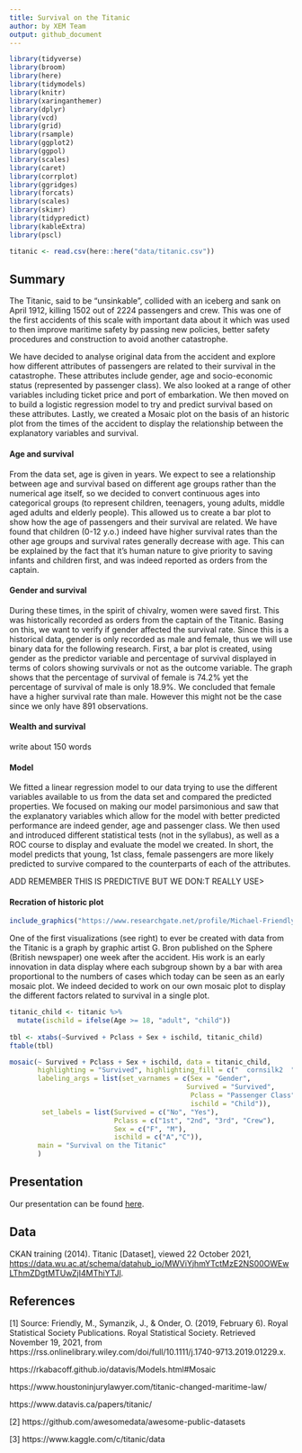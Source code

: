 ```yaml
---
title: Survival on the Titanic
author: by XEM Team
output: github_document
---
```



```r
library(tidyverse)
library(broom)
library(here)
library(tidymodels)
library(knitr)
library(xaringanthemer)
library(dplyr)
library(vcd)
library(grid)
library(rsample)
library(ggplot2)
library(ggpol)
library(scales)
library(caret)
library(corrplot)
library(ggridges)
library(forcats)
library(scales)
library(skimr)
library(tidypredict)
library(kableExtra)
library(pscl)
```
 
```r
titanic <- read.csv(here::here("data/titanic.csv"))
```


## Summary
The Titanic, said to be “unsinkable”, collided with an iceberg and sank on April 1912, killing 1502 out of 2224 passengers and crew. This was one of the first accidents of this scale with important data about it which was used to then improve maritime safety by passing new policies, better safety procedures and construction to avoid another catastrophe. 

We have decided to analyse original data from the accident and explore how different attributes of passengers are related to their survival in the catastrophe. These attributes include gender, age and socio-economic status (represented by passenger class). We also looked at a range of other variables including ticket price and port of embarkation. We then moved on to build a logistic regression model to try and predict survival based on these attributes. Lastly, we created a Mosaic plot on the basis of an historic plot from the times of the accident to display the relationship between the explanatory variables and survival. 

#### Age and survival
From the data set, age is given in years. We expect to see a relationship between age and survival based on different age groups rather than the numerical age itself, so we decided to convert continuous ages into categorical groups (to represent children, teenagers, young adults, middle aged adults and elderly people). This allowed us to create a bar plot to show how the age of passengers and their survival are related. We have found that children (0-12 y.o.) indeed have higher survival rates than the other age groups and survival rates generally decrease with age. This can be explained by the fact that it’s human nature to give priority to saving infants and children first, and was indeed reported as orders from the captain.  

#### Gender and survival
During these times, in the spirit of chivalry, women were saved first. This was historically recorded as orders from the captain of the Titanic. Basing on this, we want to verify if gender affected the survival rate. Since this is a historical data, gender is only recorded as male and female, thus we will use binary data for the following research. First, a bar plot is created, using gender as the predictor variable and percentage of survival displayed in terms of colors showing survivals or not as the outcome variable. The graph shows that the percentage of survival of female is 74.2% yet the percentage of survival of male is only 18.9%. We concluded that female have a higher survival rate than male. However this might not be the case since we only have 891 observations.

#### Wealth and survival
write about 150 words

#### Model
We fitted a linear regression model to our data trying to use the different variables available to us from the data set and compared the predicted properties. We focused on making our model parsimonious and saw that the explanatory variables which allow for the model with better predicted performance are indeed gender, age and passenger class. We then used and introduced different statistical tests (not in the syllabus), as well as a ROC course to display and evaluate the model we created. In short, the model predicts that young, 1st class, female passengers are more likely predicted to survive compared to the counterparts of each of the attributes. 

ADD REMEMBER THIS IS PREDICTIVE BUT WE DON:T REALLY USE>

#### Recration of historic plot
```r
include_graphics("https://www.researchgate.net/profile/Michael-Friendly/publication/330916468/figure/fig1/AS:723679168196613@1549549967751/GBrons-chart-of-The-Loss-of-the-Titanic-from-The-Sphere-4-May-1912-Each-subgroup.png")
```
One of the first visualizations (see right) to ever be created with data from the Titanic is a graph by graphic artist G. Bron published on the Sphere (British newspaper) one week after the accident. His work is an early innovation in data display where each subgroup shown by a bar with area proportional to the numbers of cases which today can be seen as an early mosaic plot. We indeed decided to work on our own mosaic plot to display the different factors related to survival in a single plot. 
``` r
titanic_child <- titanic %>%
  mutate(ischild = ifelse(Age >= 18, "adult", "child"))
  
tbl <- xtabs(~Survived + Pclass + Sex + ischild, titanic_child)
ftable(tbl)
```

``` r
mosaic(~ Survived + Pclass + Sex + ischild, data = titanic_child, 
       highlighting = "Survived", highlighting_fill = c("  cornsilk2  ","sandybrown"),
       labeling_args = list(set_varnames = c(Sex = "Gender",
                                            Survived = "Survived",
                                             Pclass = "Passenger Class",
                                             ischild = "Child")),
        set_labels = list(Survived = c("No", "Yes"),
                          Pclass = c("1st", "2nd", "3rd", "Crew"),
                          Sex = c("F", "M"),
                          ischild = c("A","C")),
       main = "Survival on the Titanic" 
       )
```


## Presentation

Our presentation can be found [here](presentation/presentation.html).

## Data 
CKAN training (2014). Titanic [Dataset], viewed 22 October 2021,  <https://data.wu.ac.at/schema/datahub_io/MWViYjhmYTctMzE2NS00OWEwLThmZDgtMTUwZjI4MThiYTJl>.

## References
[1] Source: Friendly, M., Symanzik, J., &amp; Onder, O. (2019, February 6). Royal Statistical Society Publications. Royal Statistical Society. Retrieved November 19, 2021, from https://rss.onlinelibrary.wiley.com/doi/full/10.1111/j.1740-9713.2019.01229.x. 

https://rkabacoff.github.io/datavis/Models.html#Mosaic 

https://www.houstoninjurylawyer.com/titanic-changed-maritime-law/

https://www.datavis.ca/papers/titanic/ 

[2] https://github.com/awesomedata/awesome-public-datasets

[3] https://www.kaggle.com/c/titanic/data
